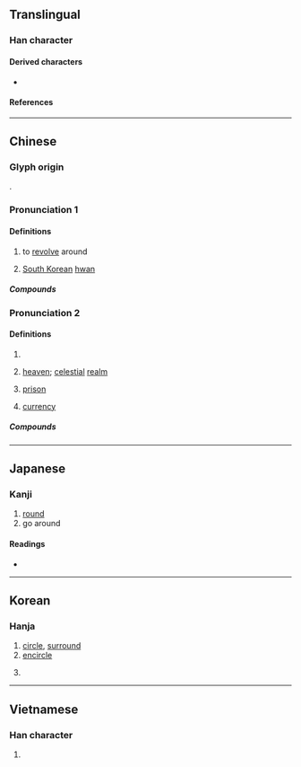 {{also|圓}}
{{character info/new}}
==Translingual==

===Han character===
{{Han char|rn=31|rad=囗|as=13|sn=16|four=60732|canj=WWLV|ids=⿴囗睘}}

====Derived characters====
* {{l|mul|[[攌]], [[𨯬]]}}

====References====
{{Han ref|kx=0221.120|dkj=04851|dj=0453.120|hdz=10726.160|uh=571C}}

----

==Chinese==
{{zh-forms}}

===Glyph origin===
{{Han etym}}
{{Han compound|囗|睘|c1=s|c2=p|t1=circle|ls=psc}}.

===Pronunciation 1===
{{zh-pron
|m=huán
|c=waan4
|mc=1
|oc=n,1
|ma=
|cat=v
}}

====Definitions====
{{zh-hanzi}}
{{zh-wp|zh:韓圜|en:South Korean hwan}}

# {{lb|zh|literary}} to [[revolve]] around
#: {{zh-x|有 懸水 三十 仞， 圜流 九十 里， 魚 鱉 弗能 游。|ref={{w|Liezi}}, [[:s:zh:列子/說符篇|Explaining Conjunctions]] 《{{w2|zh|列子}}·[[:s:zh:列子|卷第八]]·[[:s:zh:列子/說符篇|說符篇]]》}}
#: {{zh-x|冠帶  搢{jìn}紳 之 人 圜 橋門 而 觀 聽者， 蓋 億萬 計。|ref={{w|Zizhi Tongjian}}, [[:s:zh:資治通鑑/卷044|Han era, Chapter 36]] 《{{w2|zh|資治通鑑}}·[[:s:zh:資治通鑑|卷四四]]·[[:s:zh:資治通鑑/卷044|漢紀三十六]]》}}
# {{lb|zh|currency}} [[South Korean]] [[hwan]] <small>''{{gloss|in circulation from February 15, 1953 to June 9, 1962}}''</small>

=====Compounds=====
{{zh-der|轉圜|圜飛|圜流}}

===Pronunciation 2===
{{zh-pron
|m=yuán
|c=jyun4
|mc=2
|oc=y,2
|ma=
|cat=n
}}

====Definitions====
{{zh-hanzi}}

# {{zh-alt-form|圓}}
# {{lb|zh|literary}} [[heaven]]; [[celestial]] [[realm]]
#: {{zh-x|圜 則 九重，孰 營 度 之 ？|ref={{w|Chu Ci|Verses of Chu}}, [[:s:zh:天問|Heavenly Questions]] 《{{w2|zh|楚辭}}·[[:s:zh:楚辭|卷第三]]·[[:s:zh:天問|天問]]》}}
#: {{zh-x|冬日 至， 於 地 上 之 圜 丘 奏 之， 若 樂 六變， 則 天神 皆 降 ，可 得 而 禮 矣。|ref={{w|Rites of Zhou}}, [[:s:zh:周禮/春官宗伯|Office of Spring on Religion]], 《{{w2|zh|周禮}}·[[:s:zh:周禮/春官宗伯|春官宗伯]]》}}
# {{lb|zh|archaic}} [[prison]]
#: {{zh-x|凡 害人 者， 置 之 圜土 而 施 職 事 焉， 以 明刑 恥 之。|ref={{w|Rites of Zhou}}, [[:s:zh:周禮/秋官司寇|Office of Autumn on Justice]], 《{{w2|zh|周禮}}·[[:s:zh:周禮/秋官司寇|秋官司寇]]》}}
# {{lb|zh|[[dated]], Han dynasty}} [[currency]]
#: {{zh-x|太公 為 周 立 九府 圜 法： 黃金 方寸， 而 重 一斤； 錢 圜 函 方 ，輕重 以 銖|ref={{w|Book of Han}}, [[:s:zh:漢書/卷024下|Volume 24 (Part 2), Treatise on Food and Money]] 《{{w2|zh|漢書}}·[[:s:zh:漢書|卷二十四下]]·[[:s:zh:漢書/卷024下|食貨志下]]》}}

=====Compounds=====
{{zh-der|圜丘|圜扉|圜牆|圜鍾|圜鑿方枘|大圜|方枘圜鑿|破觚為圜|圜土}}

----

==Japanese==
{{wp|lang=ja}}

===Kanji===
{{ja-kanji|grade=|rs=囗13}}

# [[round]]
# go around

====Readings====
* {{ja-readings|on=[[かん]] (kan), [[えん]] (en)|kun=[[めぐる]] (meguru), [[まるい]] (marui)}}

----

==Korean==

===Hanja===
{{ko-hanja|hangeul=[[원]], [[환]]|rv=won, hwan|mr=wŏn, hwan}}

# [[circle]], [[surround]]
# [[encircle]]
# {{lb|ko|currency}} {{w|South Korean hwan}}

----

==Vietnamese==

===Han character===
{{vi-hantu|[[viên]]|rs=囗13}}

# {{defn|lang=vi|sort=囗13}}
